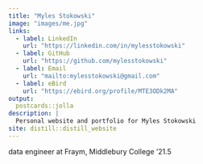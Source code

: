 ```yaml
---
title: "Myles Stokowski"
image: "images/me.jpg"
links:
  - label: LinkedIn
    url: "https://linkedin.com/in/mylesstokowski"
  - label: GitHub
    url: "https://github.com/mylesstokowski"
  - label: Email
    url: "mailto:mylesstokowski@gmail.com"
  - label: eBird
    url: "https://ebird.org/profile/MTE3ODk2MA"
output:
  postcards::jolla
description: |
  Personal website and portfolio for Myles Stokowski
site: distill::distill_website
---
```


data engineer at Fraym, Middlebury College '21.5
